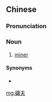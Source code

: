 {{also|矿夫}}
==Chinese==
{{zh-forms|s=矿夫}}

===Pronunciation===
{{zh-pron
|m=kuàngfū
|c=kong3 fu1
|cat=n
}}

===Noun===
{{zh-noun}}

# [[miner]] {{gloss|a person who works in a mine}}

====Synonyms====
* {{zh-l|礦工}}

{{zh-cat|Occupations}}

[[mg:礦夫]]